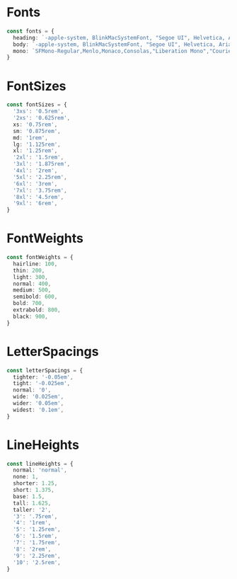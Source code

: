 
<Meta title='Documents / Theme / Typography' />

# Fonts

```ts
const fonts = {
  heading: `-apple-system, BlinkMacSystemFont, "Segoe UI", Helvetica, Arial, sans-serif, "Apple Color Emoji", "Segoe UI Emoji", "Segoe UI Symbol"`,
  body: `-apple-system, BlinkMacSystemFont, "Segoe UI", Helvetica, Arial, sans-serif, "Apple Color Emoji", "Segoe UI Emoji", "Segoe UI Symbol"`,
  mono: `SFMono-Regular,Menlo,Monaco,Consolas,"Liberation Mono","Courier New",monospace`,
}
```

# FontSizes

```ts
const fontSizes = {
  '3xs': '0.5rem',
  '2xs': '0.625rem',
  xs: '0.75rem',
  sm: '0.875rem',
  md: '1rem',
  lg: '1.125rem',
  xl: '1.25rem',
  '2xl': '1.5rem',
  '3xl': '1.875rem',
  '4xl': '2rem',
  '5xl': '2.25rem',
  '6xl': '3rem',
  '7xl': '3.75rem',
  '8xl': '4.5rem',
  '9xl': '6rem',
}
```

# FontWeights

```ts
const fontWeights = {
  hairline: 100,
  thin: 200,
  light: 300,
  normal: 400,
  medium: 500,
  semibold: 600,
  bold: 700,
  extrabold: 800,
  black: 900,
}
```

# LetterSpacings

```ts
const letterSpacings = {
  tighter: '-0.05em',
  tight: '-0.025em',
  normal: '0',
  wide: '0.025em',
  wider: '0.05em',
  widest: '0.1em',
}
```

# LineHeights

```ts
const lineHeights = {
  normal: 'normal',
  none: 1,
  shorter: 1.25,
  short: 1.375,
  base: 1.5,
  tall: 1.625,
  taller: '2',
  '3': '.75rem',
  '4': '1rem',
  '5': '1.25rem',
  '6': '1.5rem',
  '7': '1.75rem',
  '8': '2rem',
  '9': '2.25rem',
  '10': '2.5rem',
}
```
